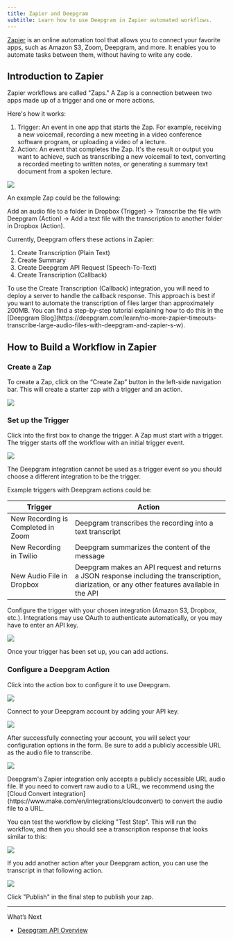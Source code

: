 ```yaml
---
title: Zapier and Deepgram
subtitle: Learn how to use Deepgram in Zapier automated workflows.
---
```



[Zapier](https://zapier.com/) is an online automation tool that allows you to connect your favorite apps, such as Amazon S3, Zoom, Deepgram, and more. It enables you to automate tasks between them, without having to write any code.

## Introduction to Zapier

Zapier workflows are called "Zaps." A Zap is a connection between two apps made up of a trigger and one or more actions.

Here's how it works:

1. Trigger: An event in one app that starts the Zap. For example, receiving a new voicemail, recording a new meeting in a video conference software program, or uploading a video of a lecture.
2. Action: An event that completes the Zap. It's the result or output you want to achieve, such as transcribing a new voicemail to text, converting a recorded meeting to written notes, or generating a summary text document from a spoken lecture.

![](/images/c9a12a1-trigger_action.png)

An example Zap could be the following:

Add an audio file to a folder in Dropbox (Trigger) -> Transcribe the file with Deepgram (Action) -> Add a text file with the transcription to another folder in Dropbox (Action).

Currently, Deepgram offers these actions in Zapier:

1. Create Transcription (Plain Text)
2. Create Summary
3. Create Deepgram API Request (Speech-To-Text)
4. Create Transcription (Callback)

<Info>
  To use the Create Transcription (Callback) integration, you will need to deploy a server to handle the callback response. This approach is best if you want to automate the transcription of files larger than approximately 200MB. You can find a step-by-step tutorial explaining how to do this in the [Deepgram Blog](https://deepgram.com/learn/no-more-zapier-timeouts-transcribe-large-audio-files-with-deepgram-and-zapier-s-w).
</Info>

## How to Build a Workflow in Zapier

### Create a Zap

To create a Zap, click on the “Create Zap” button in the left-side navigation bar. This will create a starter zap with a trigger and an action.

![](/images/5a142f0-starter_zap.png)

### Set up the Trigger

Click into the first box to change the trigger. A Zap must start with a trigger. The trigger starts off the workflow with an initial trigger event.

![](/images/20d4e85-change_trigger.png)

<Warning>
  The Deepgram integration cannot be used as a trigger event so you should choose a different integration to be the trigger.
</Warning>

Example triggers with Deepgram actions could be:

| Trigger                            | Action                                                                                                                                         |
| ---------------------------------- | ---------------------------------------------------------------------------------------------------------------------------------------------- |
| New Recording is Completed in Zoom | Deepgram transcribes the recording into a text transcript                                                                                      |
| New Recording in Twilio            | Deepgram summarizes the content of the message                                                                                                 |
| New Audio File in Dropbox          | Deepgram makes an API request and returns a JSON response including the transcription, diarization, or any other features available in the API |

Configure the trigger with your chosen integration (Amazon S3, Dropbox, etc.). Integrations may use OAuth to authenticate automatically, or you may have to enter an API key.

![](/images/0397791-sign_in.png)

Once your trigger has been set up, you can add actions.

### Configure a Deepgram Action

Click into the action box to configure it to use Deepgram.

![](/images/f8629d3-configure_deepgram.png)

Connect to your Deepgram account by adding your API key.

![](/images/57500c0-add_api_key.png)

After successfully connecting your account, you will select your configuration options in the form. Be sure to add a publicly accessible URL as the audio file to transcribe.

![](/images/09d6f06-config_options.png)

<Info>
  Deepgram's Zapier integration only accepts a publicly accessible URL audio file. If you need to convert raw audio to a URL, we recommend using the [Cloud Convert integration](https://www.make.com/en/integrations/cloudconvert) to convert the audio file to a URL.
</Info>

You can test the workflow by clicking "Test Step". This will run the workflow, and then you should see a transcription response that looks similar to this:

![](/images/ded312a-test_step.png)

If you add another action after your Deepgram action, you can use the transcript in that following action.

![](/images/0b6faab-use_transcript.png)

Click "Publish" in the final step to publish your zap.

***

What’s Next

* [Deepgram API Overview](/reference/deepgram-api-overview)
